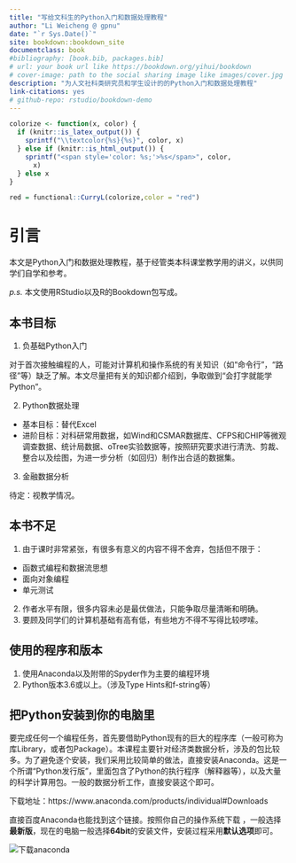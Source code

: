 ```yaml
--- 
title: "写给文科生的Python入门和数据处理教程"
author: "Li Weicheng @ gpnu"
date: "`r Sys.Date()`"
site: bookdown::bookdown_site
documentclass: book
#bibliography: [book.bib, packages.bib]
# url: your book url like https://bookdown.org/yihui/bookdown
# cover-image: path to the social sharing image like images/cover.jpg
description: "为人文社科类研究员和学生设计的的Python入门和数据处理教程"
link-citations: yes
# github-repo: rstudio/bookdown-demo
---
```


```r
colorize <- function(x, color) {
  if (knitr::is_latex_output()) {
    sprintf("\\textcolor{%s}{%s}", color, x)
  } else if (knitr::is_html_output()) {
    sprintf("<span style='color: %s;'>%s</span>", color,
      x)
  } else x
}

red = functional::CurryL(colorize,color = "red")
```

# 引言 

本文是Python入门和数据处理教程，基于经管类本科课堂教学用的讲义，以供同学们自学和参考。

*p.s.* 本文使用RStudio以及R的Bookdown包写成。

## 本书目标

1. 负基础Python入门

对于首次接触编程的人，可能对计算机和操作系统的有关知识（如“命令行”，“路径”等）缺乏了解。本文尽量把有关的知识都介绍到，争取做到“会打字就能学Python”。

2. Python数据处理

* 基本目标：替代Excel
* 进阶目标：对科研常用数据，如Wind和CSMAR数据库、CFPS和CHIP等微观调查数据、统计局数据、oTree实验数据等，按照研究要求进行清洗、剪裁、整合以及绘图，为进一步分析（如回归）制作出合适的数据集。

3. 金融数据分析

待定：视教学情况。

## 本书不足

1. 由于课时非常紧张，有很多有意义的内容不得不舍弃，包括但不限于：

* 函数式编程和数据流思想
* 面向对象编程
* 单元测试

2. 作者水平有限，很多内容未必是最优做法，只能争取尽量清晰和明确。
3. 要顾及同学们的计算机基础有高有低，有些地方不得不写得比较啰嗦。

## 使用的程序和版本


1. 使用Anaconda以及附带的Spyder作为主要的编程环境
2. Python版本3.6或以上。（涉及Type Hints和f-string等）


## 把Python安装到你的电脑里

要完成任何一个编程任务，首先要借助Python现有的巨大的程序库（一般可称为库Library，或者包Package）。本课程主要针对经济类数据分析，涉及的包比较多。为了避免逐个安装，我们采用比较简单的做法，直接安装Anaconda。这是一个所谓“Python发行版”，里面包含了Python的执行程序（解释器等），以及大量的科学计算用包。一般的数据分析工作，直接安装这个即可。

下载地址：https://www.anaconda.com/products/individual#Downloads

直接百度Anaconda也能找到这个链接。按照你自己的操作系统下载 ，一般选择**最新版**，现在的电脑一般选择**64bit**的安装文件，安装过程采用**默认选项**即可。


![](images/anaconda_download.png "下载anaconda")


